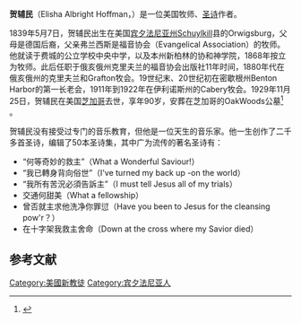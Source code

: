 '''贺辅民'''（Elisha Albright Hoffman，{{bd|1839年|5月7日|1929年|11月25日}}）是一位美国牧师、[[圣诗|圣诗]]作者。

1839年5月7日，贺辅民出生在美国[[宾夕法尼亚州|宾夕法尼亚州]]Schuylkill县的Orwigsburg，父母是德国后裔，父亲弗兰西斯是福音协会（Evangelical Association）的牧师。他就读于费城的公立学校中央中学，以及本州新柏林的协和神学院，1868年按立为牧师。此后任职于俄亥俄州克里夫兰的福音协会出版社11年时间，1880年代在俄亥俄州的克里夫兰和Grafton牧会。19世纪末、20世纪初在密歇根州Benton Harbor的第一长老会，1911年到1922年在伊利诺斯州的Cabery牧会。1929年11月25日，贺辅民在美国[[芝加哥|芝加哥]]去世，享年90岁，安葬在芝加哥的OakWoods公墓<ref>{{Cite web |url=http://www.wholesomewords.org/biography/bhoffman.html |title=Christian Biography Resources |access-date=2009-12-10 |archive-date=2020-08-06 |archive-url=https://web.archive.org/web/20200806163125/https://www.wholesomewords.org/biography/bhoffman.html |dead-url=no }}</ref> 。

贺辅民没有接受过专门的音乐教育，但他是一位天生的音乐家。他一生创作了二千多首圣诗，编辑了50本圣诗集，其中广为流传的著名圣诗有：
*“何等奇妙的救主”（What a Wonderful Saviour!）
*“我已轉身背向俗世”（I've turned my back up -on the world）
*“我所有苦況必須告訴主”（I must tell Jesus all of my trials）
*交通何甜美（What a fellowship）
*曾否就主求他洗净你罪愆（Have you been to Jesus for the cleansing pow'r？）
*在十字架我救主舍命（Down at the cross where my Savior died）

==参考文献==
<div class="references-small">
<references></references>
</div>

[[Category:美國新教徒|Category:美國新教徒]]
[[Category:宾夕法尼亚人|Category:宾夕法尼亚人]]